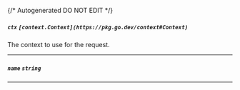 {/* Autogenerated DO NOT EDIT  */}
##### `ctx` *`[context.Context](https://pkg.go.dev/context#Context)`*
The context to use for the request.

---
##### `name` *`string`*

---
